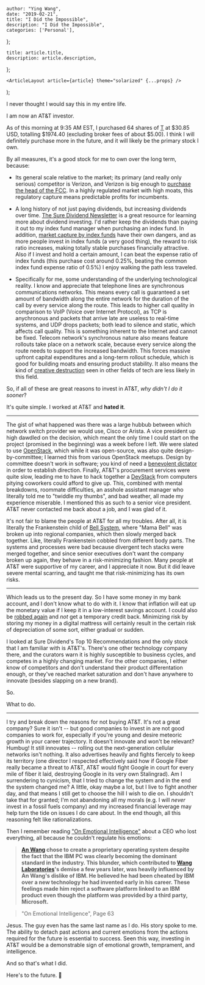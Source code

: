 

    author: "Ying Wang",
    date: "2019-02-21",
    title: "I Did the Impossible",
    description: "I Did the Impossible",
    categories: ['Personal'],
};

    title: article.title,
    description: article.description,
};

    <ArticleLayout article={article} theme="solarized" {...props} />
);


I never thought I would say this in my entire life.

I am now an AT&T investor.

As of this morning at 9:35 AM EST, I purchased 64 shares of
[T](https://www.nyse.com/quote/XNYS:T) at \$30.85 USD, totalling \$1974.40
(excluding broker fees of about \$5.00). I think I will definitely purchase more
in the future, and it will likely be the primary stock I own.

By all measures, it's a good stock for me to own over the long term, because:

-   Its general scale relative to the market; its primary (and really only
    serious) competitor is Verizon, and Verizon is big enough to [purchase the
    head of the
    FCC](https://www.opensecrets.org/revolving/rev_summary.php?id=78736). In a
    highly regulated market with high moats, this regulatory capture means
    predictable profits for incumbents.

-   A long history of not just paying dividends, but increasing dividends over
    time. [The Sure Dividend
    Newsletter](https://www.suredividend.com/subscribe/) is a great resource for
    learning more about dividend investing. I'd rather keep the dividends than
    paying it out to my index fund manager when purchasing an index fund. In
    addition, [market capture by index
    funds](https://www.cambridge.org/core/services/aop-cambridge-core/content/view/30AD689509AAD62F5B677E916C28C4B6/S1469356917000064a.pdf/div-class-title-hidden-power-of-the-big-three-passive-index-funds-re-concentration-of-corporate-ownership-and-new-financial-risk-a-href-fns01-ref-type-fn-a-div.pdf)
    have their own dangers, and as more people invest in index funds (a very
    good thing), the reward to risk ratio increases, making totally stable
    purchases financially attractive. Also if I invest and hold a certain
    amount, I can beat the expense ratio of index funds (this purchase cost
    around 0.25%, beating the common index fund expense ratio of 0.5%) I enjoy
    walking the path less traveled.

-   Specifically for me, some understanding of the underlying technological
    reality. I know and appreciate that telephone lines are synchronous communications
    networks. This means every call is guaranteed a set amount of bandwidth
    along the entire network for the duration of the call by every service along
    the route. This leads to higher call quality in comparison to VoIP (Voice
    over Internet Protocol), as TCP is anychronous and packets that arrive late
    are useless to real-time systems, and UDP drops packets; both lead to
    silence and static, which affects call quality. This is something inherent
    to the Internet and cannot be fixed. Telecom network's synchronous nature
    also means feature rollouts take place on a network scale, because every
    service along the route needs to support the increased bandwidth. This
    forces massive upfront capital expenditures and a long-term rollout
    schedule, which is good for building moats and ensuring product stability.
    It also means the kind of [creative
    destruction](https://en.wikipedia.org/wiki/Creative_destruction) seen in
    other fields of tech are less likely in this field.

So, if all of these are great reasons to invest in AT&T, *why didn't I do it
sooner*?

It's quite simple. I worked at AT&T and **hated it**.

__________

The gist of what happened was there was a large hubbub between which network
switch provider we would use, Cisco or Arista. A vice president up high dawdled
on the decision, which meant the only time I could start on the project
(promised in the beginning) was a week before I left. We were slated to use
[OpenStack](https://www.openstack.org/), which while it was open-source, was
also quite design-by-committee; I learned this from various OpenStack meetups.
Design by committee doesn't work in software; you kind of need a [benevolent
dictator](https://en.wikipedia.org/wiki/Benevolent_dictator_for_life) in order
to establish direction. Finally, AT&T's procurement services were quite slow,
leading me to have to hack together a
[DevStack](https://docs.openstack.org/devstack/latest/) from computers pitying
coworkers could afford to give up. This, combined with mental breakdowns,
roommate difficulties, an asshole assistant manager who literally told me to
"twiddle my thumbs", and bad weather, all made my experience miserable. I
mentioned this as such to a senior vice president. AT&T never contacted me back
about a job, and I was glad of it.

It's not fair to blame the people at AT&T for all my troubles. After all, it is
literally the Frankenstein child of [Bell
System](https://en.wikipedia.org/wiki/Bell_System), where "Mama Bell" was broken
up into regional companies, which then slowly merged back together. Like,
literally Frankenstein cobbled from different body parts. The systems and
processes were bad because divergent tech stacks were merged together, and since
senior executives don't want the company broken up again, they behave in a
risk-minimizing fashion. Many people at AT&T were supportive of my career, and I
appreciate it now. But it did leave severe mental scarring, and taught me that
risk-minimizing has its own risks.

__________

Which leads us to the present day. So I have some money in my bank account, and
I don't know what to do with it. I know that inflation will eat up the monetary
value if I keep it in a low-interest savings account. I could also be [robbed
again](/posts/2018/10/23/i_got_robbed_for_the_fifth_time) and *not* get a
temporary credit back. Minimizing risk by storing my money in a digital mattress
will certainly result in the certain risk of depreciation of some sort, either
gradual or sudden.

I looked at Sure Dividend's Top 10 Recommendations and the only stock that I am
familiar with is AT&T's. There's one other technology company there, and the
curators warn it is highly susceptible to business cycles, and competes in a
highly changing market. For the other companies, I either know of competitors
and don't understand their product differentation enough, or they've reached
market saturation and don't have anywhere to innovate (besides slapping on a new
brand).

So.

What to do.

__________

I try and break down the reasons for not buying AT&T. It's not a great company?
Sure it isn't -- but good companies to invest in are not good companies to work
for, especially if you're young and desire meteoric growth in your career
trajectory. It doesn't innovate and won't be relevant? Humbug! It still
innovates -- rolling out the next-generation cellular networks isn't nothing. It
also advertises heavily and fights fiercely to keep its territory (one director
I respected effectively said how if Google Fiber really became a threat to AT&T,
AT&T would fight Google in court for every mile of fiber it laid, destroying
Google in its very own Stalingrad). Am I surrendering to cynicism, that I tried
to change the system and in the end the system changed me? A little, okay maybe
a lot, but I live to fight another day, and that means I still get to choose the
hill I wish to die on. I shouldn't take that for granted; I'm not abandoning all
my morals (e.g. I will *never* invest in a fossil fuels company) and my
increased financial leverage may help turn the tide on issues I do care about.
In the end though, all this reasoning felt like rationalizations.

Then I remember reading ["On Emotional
Intelligence"](/posts/2018/12/28/on_emotional_intelligence) about a CEO who lost
everything, all because he couldn't regulate his emotions:

> **[An Wang](https://en.wikipedia.org/wiki/An_Wang) chose to create a proprietary
operating system despite the fact that the IBM PC was clearly becoming the
dominant standard in the industry. This blunder, which contributed to [Wang
Laboratories](https://en.wikipedia.org/wiki/Wang_Laboratories)'s demise a few
years later, was heavily influenced by An Wang's dislike of IBM. He believed he
had been cheated by IBM over a new technology he had invented early in his
career. These feelings made him reject a software platform linked to an IBM
product even though the platform was provided by a third party, Microsoft.**

> "On Emotional Intelligence", Page 63

Jesus. The guy even has the same last name as I do. His story spoke to me. The
ability to detach past actions and current emotions from the actions required
for the future is essential to success. Seen this way, investing in AT&T would
be a demonstrable sign of emotional growth, temprament, and intelligence.

And so that's what I did.

Here's to the future. :wine_glass:
